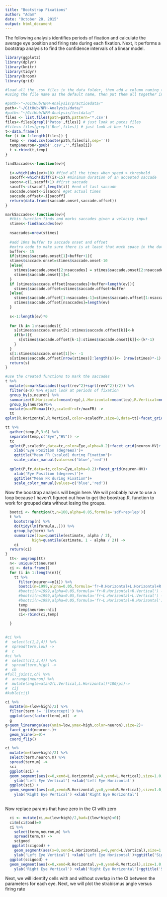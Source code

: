 ```yaml
---
title: "Bootstrap Fixations"
author: "Adam"
date: "October 28, 2015"
output: html_document
---
```


The following analysis identifies periods of fixation and calculate the average eye position and firing rate during each fixation. Next, it performs a bootstrap analysis to find the confidence intervals of a linear model.


```r

library(ggplot2)
library(dplyr)
library(knitr)
library(tidyr)
library(broom)
library(grid)

```

```r
#load all the .csv files in the data folder, then add a column naming the neuron, 
#using the file name as the default name, then put them all together in one long data frame

#path<-"~/GitHub/NPH-Analysis/practicedata/"
path<-"~/GitHub/NPH-Analysis/data/"
#path<-"~/GitHub/NPH-Analysis/testdata/"
files <- list.files(path=path,pattern='*.csv')
files<-files[grepl('Patos',files)] # just look at patos files
#files<-files[grepl('Bee',files)] # just look at bee files
t<-data.frame()
for (i in 1:length(files)) {
  temp <- read.csv(paste(path,files[i],sep=''))
  temp$neuron<-gsub('.csv','',files[i])
  t <-rbind(t,temp)
}
```

```r

findSaccades<-function(ev){
  
  i<-which(abs(ev)>10) #find all the times when speed > threshold
  sacoff<-which(diff(i)>15) #minimum duration of an accepted saccade
  sacon<-c(1,sacoff+1) #first saccade
  sacoff<-c(sacoff,length(i)) #end of last saccade
  saccade.onset<-i[sacon] #get actual times
  saccade.offset<-i[sacoff] 
  return(data.frame(saccade.onset,saccade.offset))
}

markSaccades<-function(ev){
  #this function finds and marks saccades given a velocity input
  stimes<-findSaccades(ev)
  
  nsaccades=nrow(stimes)
  
  #add 10ms buffer to saccade onset and offset
  #extra code to make sure there is at least that much space in the data
  buffer<- 15
  if(stimes$saccade.onset[1]>buffer+1){
  stimes$saccade.onset=stimes$saccade.onset-10
  }else{
    stimes$saccade.onset[2:nsaccades] = stimes$saccade.onset[2:nsaccades]-10
    stimes$saccade.onset[1]=1
  }
  if (stimes$saccade.offset[nsaccades]+buffer<length(ev)){
    stimes$saccade.offset=stimes$saccade.offset+buffer
  }else{
    stimes$saccade.offset[1:nsaccades-1]=stimes$saccade.offset[1:nsaccades-1]+buffer
    stimes$saccade.offset[nsaccades]=length(ev)
  }
    
  s<-1:length(ev)*0
  
  for (k in 1:nsaccades){
    s[stimes$saccade.onset[k]:stimes$saccade.offset[k]]<-k
    if(k>1){
      s[stimes$saccade.offset[k-1]:stimes$saccade.onset[k]]<-(k*-1)
    }
  }
  s[1:stimes$saccade.onset[1]]<- -1
  s[stimes$saccade.offset[nrow(stimes)]:length(s)]<- (nrow(stimes)*-1)
  return(s)
}
```

```r
#use the created functions to mark the saccades
t %>%
  mutate(s=markSaccades((sqrt(rev^2)+sqrt(revV^2))/2)) %>%
  filter(s<0) %>% #just look at periods of fixation
  group_by(s,neuron) %>%
  summarize(R.Horizontal=mean(rep),L.Horizontal=mean(lep),R.Vertical=mean(repV),L.Vertical=mean(lepV),fr=mean(sdf)) %>%
  group_by(neuron)%>%
  mutate(maxFR=max(fr),scaledfr=fr/maxFR) ->
  tt
qplot(R.Horizontal,R.Vertical,color=scaledfr,size=8,data=tt)+facet_grid(neuron~.)
```

```r

tt %>%
  gather(temp,P,3:6) %>%
  separate(temp,c("Eye","HV")) ->
  tc
  qplot(P,scaledfr,data=tc,color=Eye,alpha=0.2)+facet_grid(neuron~HV)+
    xlab('Eye Position (degrees)')+
    ggtitle("Mean FR (scaled) during Fixation")+
    scale_color_manual(values=c('blue','red'))
  
  qplot(P,fr,data=tc,color=Eye,alpha=0.2)+facet_grid(neuron~HV)+
    xlab('Eye Position (degrees)')+
    ggtitle("Mean FR during Fixation")+
    scale_color_manual(values=c('blue','red'))
```

Now the boostrap analysis will begin here. We will probably have to use a loop because I haven't figured out how to get the boostrap.R. function to work for grouped data without losing the groups.

```r
  bootci <- function(t,n=100,alpha=0.05,formula='sdf~rep+lep'){
  t %>%
    bootstrap(n) %>%
    do(tidy(lm(formula,.))) %>%
    group_by(term) %>%
    summarize(low=quantile(estimate, alpha / 2),
            high=quantile(estimate, 1 - alpha / 2)) ->
    ci
  return(ci)
}
  tt<- ungroup(tt)
  n<- unique(tt$neuron)
  ci <- data.frame()
  for (i in 1:length(n)){
    tt %>%
      filter(neuron==n[i]) %>%
      bootci(n=1999,alpha=0.05,formula='fr~R.Horizontal+L.Horizontal+R.Vertical+L.Vertical') ->
      #bootci(n=1999,alpha=0.05,formula='fr~R.Horizontal+R.Vertical') ->
      #bootci(n=1999,alpha=0.05,formula='fr~L.Horizontal+L.Vertical') ->
      #bootci(n=1999,alpha=0.05,formula='fr~L.Horizontal+R.Horizontal') ->
      temp
      temp$neuron<-n[i]
      ci<-rbind(ci,temp)
      
  }
  
```

```r
#ci %>% 
#  select(c(1,2,4)) %>% 
#  spread(term,low) -> 
#  c
#ci %>% 
#  select(c(1,3,4)) %>% 
#  spread(term,high) -> 
#  ch
#full_join(c,ch) %>%
#  arrange(neuron) %>%
#  mutate(angle=atan2(L.Vertical,L.Horizontal)*180/pi)->
#  cij
#kable(cij)

```

```r
ci %>%
  mutate(m=(low+high)/2) %>%
  filter(term != '(Intercept)') %>%
  ggplot(aes(factor(term),m)) ->
  g
g+geom_linerange(aes(ymin=low,ymax=high,color=neuron),size=2)+
  facet_grid(neuron~.)+
  geom_hline(x=0)+
  coord_flip()

```

```r
ci %>%
  mutate(m=(low+high)/2) %>%
  select(term,neuron,m) %>%
  spread(term,m) ->
  sci
  ggplot(sci) +
  geom_segment(aes(x=0,xend=L.Horizontal,y=0,yend=L.Vertical),size=1.0,arrow=arrow(20))+
    ylab('Left Eye Vertical') +xlab('Left Eye Horizontal')
  ggplot(sci) +
  geom_segment(aes(x=0,xend=R.Horizontal,y=0,yend=R.Vertical),size=1.0,arrow=arrow(20))+
    ylab('Right Eye Vertical') +xlab('Right Eye Horizontal')
  
```

Now replace params that have zero in the CI with zero

```r
  ci <- mutate(ci,m=(low+high)/2,bad=((low*high)<0))
  ci$m[ci$bad]=0
  ci %>%
    select(term,neuron,m) %>%
    spread(term,m) ->
    scigood
   ggplot(scigood) +
    geom_segment(aes(x=0,xend=L.Horizontal,y=0,yend=L.Vertical),size=1.0,arrow=arrow(20))+
    ylab('Left Eye Vertical') +xlab('Left Eye Horizontal')+ggtitle('Significant Parameters')
  ggplot(scigood) +
  geom_segment(aes(x=0,xend=R.Horizontal,y=0,yend=R.Vertical),size=1.0,arrow=arrow(20))+
    ylab('Right Eye Vertical') +xlab('Right Eye Horizontal')+ggtitle('Significant Paramters')
```

Next, we will identify cells with and without overlap in the CI between the parameters for each eye. 
Next, we will plot the strabismus angle versus firing rate